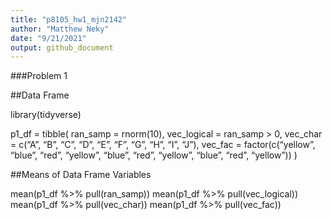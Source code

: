 ```yaml
---
title: "p8105_hw1_mjn2142"
author: "Matthew Neky"
date: "9/21/2021"
output: github_document
---
```


###Problem 1


##Data Frame

library(tidyverse)

p1_df = tibble(
    ran_samp = rnorm(10),
    vec_logical = ran_samp > 0,
    vec_char = c("A", "B", "C", "D", "E", "F", "G", "H", "I", "J"),
    vec_fac = factor(c("yellow", "blue", "red", "yellow", "blue", "red", "yellow", "blue", "red", "yellow"))
)

##Means of Data Frame Variables

mean(p1_df %>% pull(ran_samp))
mean(p1_df %>% pull(vec_logical))
mean(p1_df %>% pull(vec_char))
mean(p1_df %>% pull(vec_fac))

